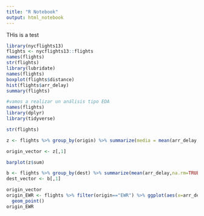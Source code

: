 ```yaml
---
title: "R Notebook"
output: html_notebook
---
```


THis is a test
```r
library(nycflights13)
flights <- nycflights13::flights
names(flights)
str(flights)
library(lubridate)
names(flights)
boxplot(flights$distance)
hist(flights$arr_delay)
summary(flights)

#vamos a realizar un análisis tipo EDA
names(flights)
library(dplyr)
library(tidyverse)

str(flights)

z <- flights %>% group_by(origin) %>% summarize(media = mean(arr_delay,na.rm=TRUE), sum = sum(is.na(arr_delay)==FALSE)+sum(is.na(arr_delay)==TRUE)) 

origin_vector <- z[,1]

barplot(z$sum)

b <- flights %>% group_by(dest) %>% summarize(mean(arr_delay,na.rm=TRUE))
dest_vector <- b[,1]

origin_vector
origin_EWR <- flights %>% filter(origin=="EWR") %>% ggplot(aes(x=arr_delay,y=distance),color=dest)+
  geom_point()
origin_EWR

```

